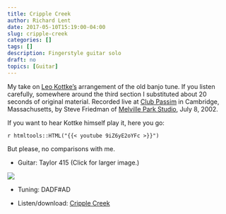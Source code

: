```yaml
---
title: Cripple Creek
author: Richard Lent
date: 2017-05-10T15:19:00-04:00
slug: cripple-creek
categories: []
tags: []
description: Fingerstyle guitar solo
draft: no
topics: [Guitar]
---
```


My take on [Leo Kottke's](http://leokottke.com) arrangement of the old banjo tune.  If you listen carefully, somewhere around the third section I substituted about 20 seconds of original material. Recorded live at <a href="http://www.passim.org">Club Passim</a> in Cambridge, Massachusetts, by Steve Friedman of [Melville Park Studio](http://melvillepark.com), July 8, 2002.

If you want to hear Kottke himself play it, here you go:

`r htmltools::HTML("{{< youtube 9iZ6yE2oYFc >}}")`

But please, no comparisons with me.

* Guitar: Taylor 415 (Click for larger image.)

[![](/img/taylor415jumbo_small.jpg)](/img/taylor415jumbo_large.jpg)

* Tuning: DADF#AD

* Listen/download: [Cripple Creek](/mp3/Cripple_Creek.mp3)

